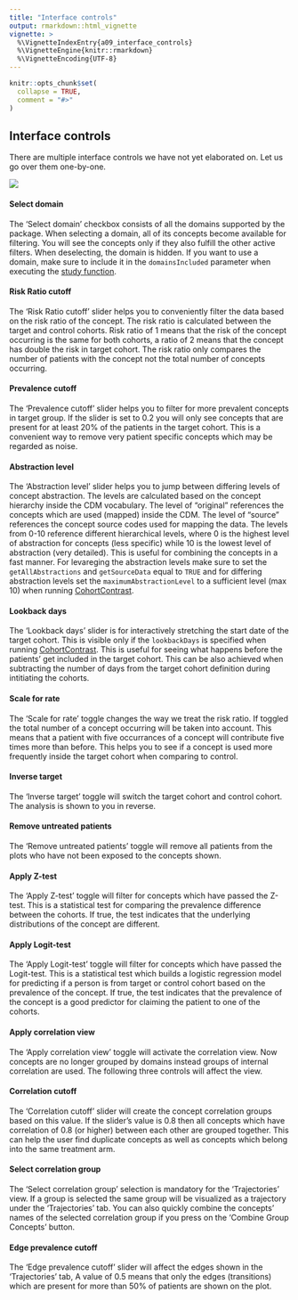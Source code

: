 ```yaml
---
title: "Interface controls"
output: rmarkdown::html_vignette
vignette: >
  %\VignetteIndexEntry{a09_interface_controls}
  %\VignetteEngine{knitr::rmarkdown}
  %\VignetteEncoding{UTF-8}
---
```


```r
knitr::opts_chunk$set(
  collapse = TRUE,
  comment = "#>"
)
```

## Interface controls

There are multiple interface controls we have not yet elaborated on. Let us go over them one-by-one.

![](../man/figures/a09_1.png)

#### Select domain
The 'Select domain' checkbox consists of all the domains supported by the package. When selecting a domain, all of its concepts become available for filtering. You will see the concepts only if they also fulfill the other active filters. When deselecting, the domain is hidden. If you want to use a domain, make sure to include it in the `domainsIncluded` parameter when executing the [study function](https://healthinformaticsut.github.io/CohortContrast/articles/a01_execution.html).

#### Risk Ratio cutoff
The 'Risk Ratio cutoff' slider helps you to conveniently filter the data based on the risk ratio of the concept. The risk ratio is calculated between the target and control cohorts. Risk ratio of 1 means that the risk of the concept occurring is the same for both cohorts, a ratio of 2 means that the concept has double the risk in target cohort. The risk ratio only compares the number of patients with the concept not the total number of concepts occurring.

#### Prevalence cutoff
The 'Prevalence cutoff' slider helps you to filter for more prevalent concepts in target group. If the slider is set to 0.2 you will only see concepts that are present for at least 20% of the patients in the target cohort. This is a convenient way to remove very patient specific concepts which may be regarded as noise. 

#### Abstraction level
The 'Abstraction level' slider helps you to jump between differing levels of concept abstraction. The levels are calculated based on the concept hierarchy inside the CDM vocabulary. The level of "original" references the concepts which are used (mapped) inside the CDM. The level of "source" references the concept source codes used for mapping the data. The levels from 0-10 reference different hierarchical levels, where 0 is the highest level of abstraction for concepts (less specific) while 10 is the lowest level of abstraction (very detailed). This is useful for combining the concepts in a fast manner. For levareging the abstraction levels make sure to set the  `getAllAbstractions` and `getSourceData` equal to `TRUE` and for differing abstraction levels set the `maximumAbstractionLevel` to a sufficient level (max 10) when running [CohortContrast](https://healthinformaticsut.github.io/CohortContrast/reference/CohortContrast.html).

#### Lookback days
The 'Lookback days' slider is for interactively stretching the start date of the target cohort. This is visible only if the `lookbackDays` is specified when running [CohortContrast](https://healthinformaticsut.github.io/CohortContrast/reference/CohortContrast.html). This is useful for seeing what happens before the patients' get included in the target cohort. This can be also achieved when subtracting the number of days from the target cohort definition during intitiating the cohorts.

#### Scale for rate
The 'Scale for rate' toggle changes the way we treat the risk ratio. If toggled the total number of a concept occurring will be taken into account. This means that a patient with five occurrances of a concept will contribute five times more than before. This helps you to see if a concept is used more frequently inside the target cohort when comparing to control.

#### Inverse target
The 'Inverse target' toggle will switch the target cohort and control cohort. The analysis is shown to you in reverse.

#### Remove untreated patients
The 'Remove untreated patients' toggle will remove all patients from the plots who have not been exposed to the concepts shown.

#### Apply Z-test
The 'Apply Z-test' toggle will filter for concepts which have passed the Z-test. This is a statistical test for comparing the prevalence difference between the cohorts. If true, the test indicates that the underlying distributions of the concept are different.

#### Apply Logit-test
The 'Apply Logit-test' toggle will filter for concepts which have passed the Logit-test. This is a statistical test which builds a logistic regression model for predicting if a person is from target or control cohort based on the prevalence of the concept. If true, the test indicates that the prevalence of the concept is a good predictor for claiming the patient to one of the cohorts.

#### Apply correlation view
The 'Apply correlation view' toggle will activate the correlation view. Now concepts are no longer grouped by domains instead groups of internal correlation are used. The following three controls will affect the view. 

#### Correlation cutoff
The 'Correlation cutoff' slider will create the concept correlation groups based on this value. If the slider's value is 0.8 then all concepts which have correlation of 0.8 (or higher) between each other are grouped together. This can help the user find duplicate concepts as well as concepts which belong into the same treatment arm. 

#### Select correlation group
The 'Select correlation group' selection is mandatory for the 'Trajectories' view. If a group is selected the same group will be visualized as a trajectory under the 'Trajectories' tab. You can also quickly combine the concepts' names of the selected correlation group if you press on the 'Combine Group Concepts' button.

#### Edge prevalence cutoff
The 'Edge prevalence cutoff' slider will affect the edges shown in the 'Trajectories' tab, A value of 0.5 means that only the edges (transitions) which are present for more than 50% of patients are shown on the plot.


